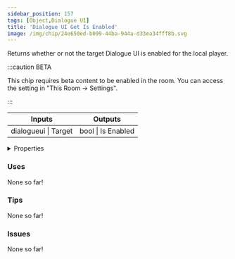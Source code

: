 ```yaml
---
sidebar_position: 157
tags: [Object,Dialogue UI]
title: 'Dialogue UI Get Is Enabled'
image: /img/chip/24e650ed-b099-44ba-944a-d33ea34fff8b.svg
---
```


Returns whether or not the target Dialogue UI is enabled for the local player.

:::caution BETA

This chip requires beta content to be enabled in the room. You can access the setting in "This Room -> Settings".

:::

<IChip uuid="24e650ed-b099-44ba-944a-d33ea34fff8b"/>

<table><thead><tr><th>Inputs</th><th>Outputs</th></tr></thead><tbody><tr><td>dialogueui | Target</td><td>bool | Is Enabled</td></tr></tbody></table>

<details>
  <summary>Properties</summary>
  <div>
    <div>
    <table>
      <tbody>
        <tr>
          <td>Is beta required?</td>
          <td>Yes</td>
        </tr>
        <tr>
          <td>Is chip a trolling risk?</td>
          <td>No</td>
        </tr>
        <tr>
          <td>Is chip a role assignment risk?</td>
          <td>No</td>
        </tr>
        <tr>
          <td>Chip UUID</td>
          <td>24e650ed-b099-44ba-944a-d33ea34fff8b</td>
        </tr>
        <tr>
          <td>Room availability</td>
          <td>Available everywhere</td>
        </tr>
      </tbody>
    </table>
    </div>
  </div>
</details>

### Uses

None so far!

### Tips

None so far!

### Issues

None so far!